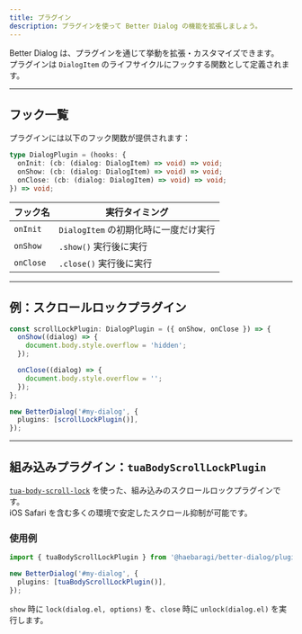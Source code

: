 ```yaml
---
title: プラグイン
description: プラグインを使って Better Dialog の機能を拡張しましょう。
---
```


Better Dialog は、プラグインを通じて挙動を拡張・カスタマイズできます。  
プラグインは `DialogItem` のライフサイクルにフックする関数として定義されます。

---

## フック一覧

プラグインには以下のフック関数が提供されます：

```ts
type DialogPlugin = (hooks: {
  onInit: (cb: (dialog: DialogItem) => void) => void;
  onShow: (cb: (dialog: DialogItem) => void) => void;
  onClose: (cb: (dialog: DialogItem) => void) => void;
}) => void;
```

| フック名  | 実行タイミング                        |
| --------- | ------------------------------------- |
| `onInit`  | `DialogItem` の初期化時に一度だけ実行 |
| `onShow`  | `.show()` 実行後に実行                |
| `onClose` | `.close()` 実行後に実行               |

---

## 例：スクロールロックプラグイン

```ts
const scrollLockPlugin: DialogPlugin = ({ onShow, onClose }) => {
  onShow((dialog) => {
    document.body.style.overflow = 'hidden';
  });

  onClose((dialog) => {
    document.body.style.overflow = '';
  });
};

new BetterDialog('#my-dialog', {
  plugins: [scrollLockPlugin()],
});
```

---

## 組み込みプラグイン：`tuaBodyScrollLockPlugin`

[`tua-body-scroll-lock`](https://github.com/tuax/tua-body-scroll-lock) を使った、組み込みのスクロールロックプラグインです。  
iOS Safari を含む多くの環境で安定したスクロール抑制が可能です。

### 使用例

```ts
import { tuaBodyScrollLockPlugin } from '@haebaragi/better-dialog/plugins';

new BetterDialog('#my-dialog', {
  plugins: [tuaBodyScrollLockPlugin()],
});
```

`show` 時に `lock(dialog.el, options)` を、`close` 時に `unlock(dialog.el)` を実行します。
